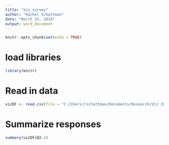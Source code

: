 ```yaml
---
title: "Viz_survey"
author: "Rachel Schattman"
date: "March 15, 2019"
output: word_document
---
```


```r
knitr::opts_chunk$set(echo = TRUE)
```

# load libraries
```r
library(knitr)
```


# Read in data 
```r
vizDF <- read.csv(file = "C:/Users/rschattman/Documents/Research/Viz 2019/viz/RAWSurveyData_FarmerConferences_RS.csv", header = TRUE, sep = ",")
```

# Summarize responses 
```r
summary(vizDF$Q2.4)
```